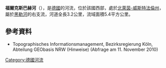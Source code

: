 {{Onesource|time=2020-08-14T04:23:33+00:00}}
{{Coord|50|46|50.6|N|8|2|22.4|E|display=title}}

'''福爾克斯巴赫河'''（{{lang-de|Volkersbach}}），是[[德國|德國]]的河流，位於該國西部，處於[[北萊茵-威斯特法倫州|北萊茵-威斯特法倫州]]，屬於[[黑勒河_(錫格河支流)|黑勒河]]的右支流，河道全長3.2公里，流域面積5.4平方公里。

==參考資料==
* Topographisches Informationsmanagement, Bezirksregierung Köln, Abteilung GEObasis NRW (Hinweise) (Abfrage am 11. November 2010)

{{Germany-geo-stub}}
[[Category:德國河流|Category:德國河流]]